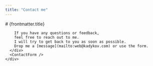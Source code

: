 ```yaml
---
title: "Contact me"
---
```



<BaseLayout pageTitle={frontmatter.title}>
  <div class="hero bg-base-200 min-h-svh">
    <div class="hero-content flex-col lg:flex-row">
      <div class="prose">
        # {frontmatter.title}

        If you have any questions or feedback,
        feel free to reach out to me.
        I will try to get back to you as soon as possible.
        Drop me a [message](mailto:web@kadykov.com) or use the form.
      </div>
      <ContactForm />
    </div>

  </div>
</BaseLayout>
